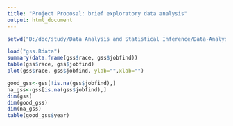 ```yaml
---
title: "Project Proposal: brief exploratory data analysis"
output: html_document
---
```


```r
setwd("D:/doc/study/Data Analysis and Statistical Inference/Data-Analysis-and-Statistical-Inference/courseproject")
```
```r
load("gss.Rdata")
summary(data.frame(gss$race, gss$jobfind))
table(gss$race, gss$jobfind)
plot(gss$race, gss$jobfind, ylab="",xlab="")

good_gss<-gss[!is.na(gss$jobfind),]
na_gss<-gss[is.na(gss$jobfind),]
dim(gss)
dim(good_gss)
dim(na_gss)
table(good_gss$year)
```